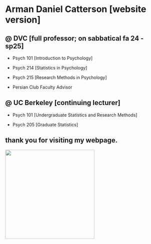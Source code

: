 # Arman Daniel Catterson \[website version\]

## \@ DVC \[full professor; on sabbatical fa 24 - sp25\]

-   Psych 101 \[Introduction to Psychology\]

-   Psych 214 \[Statistics in Psychology\]

-   Psych 215 \[Research Methods in Psychology\]

-   Persian Club Faculty Advisor

## \@ UC Berkeley \[continuing lecturer\]

-   Psych 101 \[Undergraduate Statistics and Research Methods\]

-   Psych 205 \[Graduate Statistics\]

## thank you for visiting my webpage.

![](images/IMG_9433.jpg){fig-align="center" width="285"}
